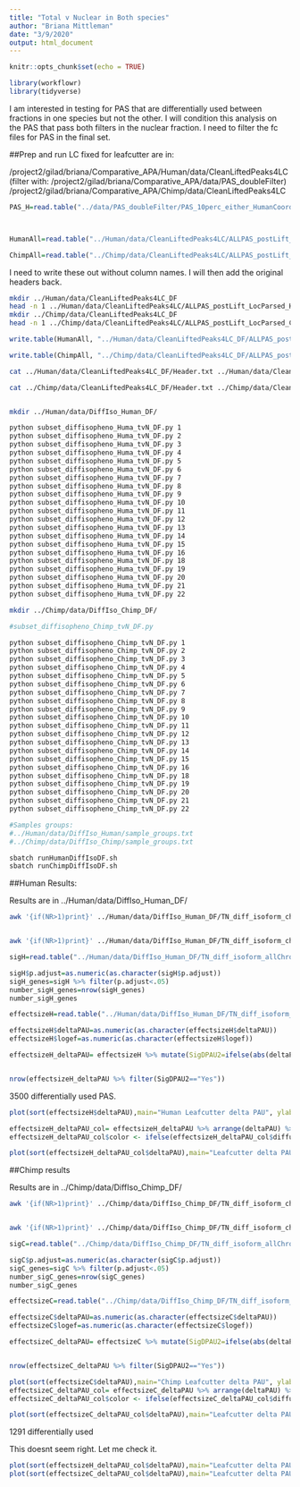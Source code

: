 ```yaml
---
title: "Total v Nuclear in Both species"
author: "Briana Mittleman"
date: "3/9/2020"
output: html_document
---
```


```r
knitr::opts_chunk$set(echo = TRUE)
```


```r
library(workflowr)
library(tidyverse)
```

I am interested in testing for PAS that are differentially used between fractions in one species but not the other. I will condition this analysis on the PAS that pass both filters in the nuclear fraction. I need to filter the fc files for PAS in the final set.  


##Prep and run LC
fixed for leafcutter are in:  

/project2/gilad/briana/Comparative_APA/Human/data/CleanLiftedPeaks4LC (filter with: /project2/gilad/briana/Comparative_APA/data/PAS_doubleFilter)
/project2/gilad/briana/Comparative_APA/Chimp/data/CleanLiftedPeaks4LC

```r
PAS_H=read.table("../data/PAS_doubleFilter/PAS_10perc_either_HumanCoord_BothUsage_meta_doubleFilter.txt", header = T, stringsAsFactors = F) %>% mutate(PASn=paste(chr,start,end,gene,sep=":") ) %>% dplyr::select(PASn, PAS) 



HumanAll=read.table("../Human/data/CleanLiftedPeaks4LC/ALLPAS_postLift_LocParsed_Human_fixed4LC.fc", header = T,stringsAsFactors = F) %>% rownames_to_column(var="PASn")  %>% inner_join(PAS_H,by="PASn")%>% dplyr::select(-PAS)

ChimpAll=read.table("../Chimp/data/CleanLiftedPeaks4LC/ALLPAS_postLift_LocParsed_Chimp_fixed4LC.fc", header = T,stringsAsFactors = F)  %>% rownames_to_column(var="PASn") %>% inner_join(PAS_H,by="PASn") %>% dplyr::select(-PAS)

```

I need to write these out without column names. I will then add the original headers back.  


```bash
mkdir ../Human/data/CleanLiftedPeaks4LC_DF
head -n 1 ../Human/data/CleanLiftedPeaks4LC/ALLPAS_postLift_LocParsed_Human_fixed4LC.fc > ../Human/data/CleanLiftedPeaks4LC_DF/Header.txt
mkdir ../Chimp/data/CleanLiftedPeaks4LC_DF
head -n 1 ../Chimp/data/CleanLiftedPeaks4LC/ALLPAS_postLift_LocParsed_Chimp_fixed4LC.fc > ../Chimp/data/CleanLiftedPeaks4LC_DF/Header.txt
```

```r
write.table(HumanAll, "../Human/data/CleanLiftedPeaks4LC_DF/ALLPAS_postLift_LocParsed_Human_fixed4LC.fc",quote = F, col.names = F, row.names = F)

write.table(ChimpAll, "../Chimp/data/CleanLiftedPeaks4LC_DF/ALLPAS_postLift_LocParsed_Chimp_fixed4LC.fc",quote = F, col.names = F, row.names = F)
```



```bash
cat ../Human/data/CleanLiftedPeaks4LC_DF/Header.txt ../Human/data/CleanLiftedPeaks4LC_DF/ALLPAS_postLift_LocParsed_Human_fixed4LC.fc > ../Human/data/CleanLiftedPeaks4LC_DF/ALLPAS_postLift_LocParsed_Human_fixed4LC_wInd.fc

cat ../Chimp/data/CleanLiftedPeaks4LC_DF/Header.txt ../Chimp/data/CleanLiftedPeaks4LC_DF/ALLPAS_postLift_LocParsed_Chimp_fixed4LC.fc > ../Chimp/data/CleanLiftedPeaks4LC_DF/ALLPAS_postLift_LocParsed_Chimp_fixed4LC_wInd.fc


mkdir ../Human/data/DiffIso_Human_DF/

python subset_diffisopheno_Huma_tvN_DF.py 1
python subset_diffisopheno_Huma_tvN_DF.py 2
python subset_diffisopheno_Huma_tvN_DF.py 3
python subset_diffisopheno_Huma_tvN_DF.py 4
python subset_diffisopheno_Huma_tvN_DF.py 5
python subset_diffisopheno_Huma_tvN_DF.py 6
python subset_diffisopheno_Huma_tvN_DF.py 7
python subset_diffisopheno_Huma_tvN_DF.py 8
python subset_diffisopheno_Huma_tvN_DF.py 9
python subset_diffisopheno_Huma_tvN_DF.py 10
python subset_diffisopheno_Huma_tvN_DF.py 11
python subset_diffisopheno_Huma_tvN_DF.py 12
python subset_diffisopheno_Huma_tvN_DF.py 13
python subset_diffisopheno_Huma_tvN_DF.py 14
python subset_diffisopheno_Huma_tvN_DF.py 15
python subset_diffisopheno_Huma_tvN_DF.py 16
python subset_diffisopheno_Huma_tvN_DF.py 18
python subset_diffisopheno_Huma_tvN_DF.py 19
python subset_diffisopheno_Huma_tvN_DF.py 20
python subset_diffisopheno_Huma_tvN_DF.py 21
python subset_diffisopheno_Huma_tvN_DF.py 22

mkdir ../Chimp/data/DiffIso_Chimp_DF/

#subset_diffisopheno_Chimp_tvN_DF.py

python subset_diffisopheno_Chimp_tvN_DF.py 1
python subset_diffisopheno_Chimp_tvN_DF.py 2
python subset_diffisopheno_Chimp_tvN_DF.py 3
python subset_diffisopheno_Chimp_tvN_DF.py 4
python subset_diffisopheno_Chimp_tvN_DF.py 5
python subset_diffisopheno_Chimp_tvN_DF.py 6
python subset_diffisopheno_Chimp_tvN_DF.py 7
python subset_diffisopheno_Chimp_tvN_DF.py 8
python subset_diffisopheno_Chimp_tvN_DF.py 9
python subset_diffisopheno_Chimp_tvN_DF.py 10
python subset_diffisopheno_Chimp_tvN_DF.py 11
python subset_diffisopheno_Chimp_tvN_DF.py 12
python subset_diffisopheno_Chimp_tvN_DF.py 13
python subset_diffisopheno_Chimp_tvN_DF.py 14
python subset_diffisopheno_Chimp_tvN_DF.py 15
python subset_diffisopheno_Chimp_tvN_DF.py 16
python subset_diffisopheno_Chimp_tvN_DF.py 18
python subset_diffisopheno_Chimp_tvN_DF.py 19
python subset_diffisopheno_Chimp_tvN_DF.py 20
python subset_diffisopheno_Chimp_tvN_DF.py 21
python subset_diffisopheno_Chimp_tvN_DF.py 22

#Samples groups:  
#../Human/data/DiffIso_Human/sample_groups.txt
#../Chimp/data/DiffIso_Chimp/sample_groups.txt 

sbatch runHumanDiffIsoDF.sh
sbatch runChimpDiffIsoDF.sh
```


##Human Results:

Results are in  ../Human/data/DiffIso_Human_DF/ 

```bash
awk '{if(NR>1)print}' ../Human/data/DiffIso_Human_DF/TN_diff_isoform_chr*.txt_effect_sizes.txt > ../Human/data/DiffIso_Human_DF/TN_diff_isoform_allChrom.txt_effect_sizes.txt


awk '{if(NR>1)print}' ../Human/data/DiffIso_Human_DF/TN_diff_isoform_chr*.txt_cluster_significance.txt > ../Human/data/DiffIso_Human_DF/TN_diff_isoform_allChrom.txt_significance.txt
```

```r
sigH=read.table("../Human/data/DiffIso_Human_DF/TN_diff_isoform_allChrom.txt_significance.txt",sep="\t" ,col.names = c('status','loglr','df','p','cluster','p.adjust'),stringsAsFactors = F) %>% filter(status=="Success") 

sigH$p.adjust=as.numeric(as.character(sigH$p.adjust))
sigH_genes=sigH %>% filter(p.adjust<.05)
number_sigH_genes=nrow(sigH_genes)
number_sigH_genes

effectsizeH=read.table("../Human/data/DiffIso_Human_DF/TN_diff_isoform_allChrom.txt_effect_sizes.txt", stringsAsFactors = F, col.names=c('intron',  'logef' ,'Nuclear', 'Total','deltaPAU')) %>% filter(intron != "intron")

effectsizeH$deltaPAU=as.numeric(as.character(effectsizeH$deltaPAU))
effectsizeH$logef=as.numeric(as.character(effectsizeH$logef))

effectsizeH_deltaPAU= effectsizeH %>% mutate(SigDPAU2=ifelse(abs(deltaPAU) > .2, "Yes", "No"))  %>% separate(intron, into=c('chr','start','end','gene'), sep=":") %>% mutate(cluster=paste(chr,gene, sep=":")) %>% inner_join(sigH_genes,by="cluster")


nrow(effectsizeH_deltaPAU %>% filter(SigDPAU2=="Yes"))
```

3500 differentially used PAS.  

```r
plot(sort(effectsizeH$deltaPAU),main="Human Leafcutter delta PAU", ylab="Delta PAU", xlab="PAS Index")

effectsizeH_deltaPAU_col= effectsizeH_deltaPAU %>% arrange(deltaPAU) %>%  mutate(diffuse=ifelse(abs(deltaPAU)>=.2,"Yes", "No"))
effectsizeH_deltaPAU_col$color <- ifelse(effectsizeH_deltaPAU_col$diffuse=="Yes", "red", "black")

plot(sort(effectsizeH_deltaPAU_col$deltaPAU),main="Leafcutter delta PAU Human", ylab="Delta PAU", xlab="PAS Index",col=alpha(effectsizeH_deltaPAU_col$color, 0.6))
```
##Chimp results  

Results are in  ../Chimp/data/DiffIso_Chimp_DF/ 

```bash
awk '{if(NR>1)print}' ../Chimp/data/DiffIso_Chimp_DF/TN_diff_isoform_chr*.txt_effect_sizes.txt > ../Chimp/data/DiffIso_Chimp_DF/TN_diff_isoform_allChrom.txt_effect_sizes.txt


awk '{if(NR>1)print}' ../Chimp/data/DiffIso_Chimp_DF/TN_diff_isoform_chr*.txt_cluster_significance.txt > ../Chimp/data/DiffIso_Chimp_DF/TN_diff_isoform_allChrom.txt_significance.txt
```

```r
sigC=read.table("../Chimp/data/DiffIso_Chimp_DF/TN_diff_isoform_allChrom.txt_significance.txt",sep="\t" ,col.names = c('status','loglr','df','p','cluster','p.adjust'),stringsAsFactors = F) %>% filter(status=="Success") 

sigC$p.adjust=as.numeric(as.character(sigC$p.adjust))
sigC_genes=sigC %>% filter(p.adjust<.05)
number_sigC_genes=nrow(sigC_genes)
number_sigC_genes

effectsizeC=read.table("../Chimp/data/DiffIso_Chimp_DF/TN_diff_isoform_allChrom.txt_effect_sizes.txt", stringsAsFactors = F, col.names=c('intron',  'logef' ,'Nuclear', 'Total','deltaPAU')) %>% filter(intron != "intron")

effectsizeC$deltaPAU=as.numeric(as.character(effectsizeC$deltaPAU))
effectsizeC$logef=as.numeric(as.character(effectsizeC$logef))

effectsizeC_deltaPAU= effectsizeC %>% mutate(SigDPAU2=ifelse(abs(deltaPAU) > .2, "Yes", "No"))  %>% separate(intron, into=c('chr','start','end','gene'), sep=":") %>% mutate(cluster=paste(chr,gene, sep=":")) %>% inner_join(sigC_genes,by="cluster")


nrow(effectsizeC_deltaPAU %>% filter(SigDPAU2=="Yes"))
``` 


```r
plot(sort(effectsizeC$deltaPAU),main="Chimp Leafcutter delta PAU", ylab="Delta PAU", xlab="PAS Index")
effectsizeC_deltaPAU_col= effectsizeC_deltaPAU %>% arrange(deltaPAU) %>%  mutate(diffuse=ifelse(abs(deltaPAU)>=.2,"Yes", "No"))
effectsizeC_deltaPAU_col$color <- ifelse(effectsizeC_deltaPAU_col$diffuse=="Yes", "red", "black")

plot(sort(effectsizeC_deltaPAU_col$deltaPAU),main="Leafcutter delta PAU Chimp", ylab="Delta PAU", xlab="PAS Index",col=alpha(effectsizeC_deltaPAU_col$color, 0.6))
```

1291 differentially used 


This doesnt seem right. Let me check it.  

```r

plot(sort(effectsizeH_deltaPAU_col$deltaPAU),main="Leafcutter delta PAU Human", ylab="Delta PAU", xlab="PAS Index",col=alpha(effectsizeH_deltaPAU_col$color, 0.6))
plot(sort(effectsizeC_deltaPAU_col$deltaPAU),main="Leafcutter delta PAU Chimp", ylab="Delta PAU", xlab="PAS Index",col=alpha(effectsizeC_deltaPAU_col$color, 0.6))

```

